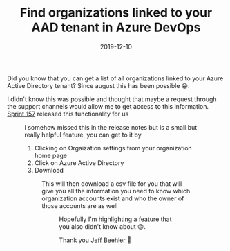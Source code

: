 ﻿---
title: 'Find organizations linked to your AAD tenant in Azure DevOps'
date: 2019-12-10
tags: ['Azure DevOps', 'Azure Active Directory']
draft: false
summary: 'Did you know that you can get a list of all organizations linked to your Azure Active Directory tenant? Since august this has been possible 😁'
---


Did you know that you can get a list of all organizations linked to your Azure Active Directory tenant? Since august this has been possible 😁.

I didn't know this was possible and thought that maybe a request through the support channels would allow me to get access to this information. [Sprint 157](https://docs.microsoft.com/en-us/azure/devops/release-notes/2019/sprint-157-update) released this functionality for us


<Figure key="./images/2019-12-10-19-32-25.png" src="./images/2019-12-10-19-32-25.png" alt="" width="0" height="0" caption="" />


I somehow missed this in the release notes but is a small but really helpful feature, you can get to it by 

1. Clicking on Orgaization settings from your organization home page
2. Click on Azure Active Directory
3. Download


<Figure key="./images/2019-12-10-18-56-05.png" src="./images/2019-12-10-18-56-05.png" alt="" width="0" height="0" caption="" />


This will then download a csv file for you that will give you all the information you need to know which organization accounts exist and who the owner of those accounts are as well


<Figure key="./images/2019-12-10-19-01-55.png" src="./images/2019-12-10-19-01-55.png" alt="" width="0" height="0" caption="" />


Hopefully I'm highlighting a feature that you also didn't know about 😊.

Thank you [Jeff Beehler](https://twitter.com/jeffbe) 🙂

